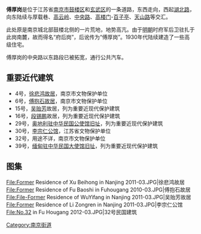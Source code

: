 '''傅厚岗'''是位于江苏省[[南京市|南京市]][[鼓楼区_(南京市)|鼓楼区]]和[[玄武区|玄武区]]的一条道路，东西走向，西起[[湖北路_(南京)|湖北路]]，向东陆续与厚载巷、[[高云岭|高云岭]]、[[中央路_(南京)|中央路]]、[[高楼门|高楼门]]-[[百子亭|百子亭]]、[[天山路_(南京)|天山路]]等交汇。

此处原是南京城北部鼓楼北侧的一片荒地，地势高亢。由于[[明朝|明朝]]时府军后卫驻扎于此岗南麓，故而得名“府后岗”，后讹传为“傅厚岗”。1930年代陆续建造了一些高级住宅。

傅厚岗的中央路以东路段已被拓宽，通行公共汽车。

== 重要近代建筑 ==
*4号，[[徐悲鸿故居_(南京)|徐悲鸿故居]]，南京市文物保护单位
*6号，[[傅抱石故居|傅抱石故居]]，南京市文物保护单位
*15号，[[吴贻芳|吴贻芳]]故居，列为重要近现代保护建筑
*16号，[[段锡鹏|段锡鹏]]故居，列为重要近现代保护建筑
*29号，[[奥地利驻中华民国公使馆旧址|奥地利驻中华民国公使馆旧址]]，列为重要近现代保护建筑
*30号，[[南京李宗仁公馆旧址|李宗仁公馆]]，江苏省文物保护单位
*32号，用途不详，南京市文物保护单位
*39号，[[缅甸驻中华民国大使馆旧址|缅甸驻中华民国大使馆旧址]]，列为重要近现代保护建筑
== 图集 ==
<gallery>
File:Former Residence of Xu Beihong in Nanjing 2011-03.JPG|徐悲鸿故居
File:Former Residence of Fu Baoshi in Fuhougang 2010-03.JPG|傅抱石故居
File:File-Former Residence of WuYifang in Nanjing 2011-03.JPG|吴贻芳故居
File:Former Residence of Li Zongren in Nanjing 2011-03.JPG|李宗仁公馆
File:No.32 in Fu Hougang 2012-03.JPG|32号民国建筑
</gallery>
{{clear}}

[[Category:南京街道|Category:南京街道]]